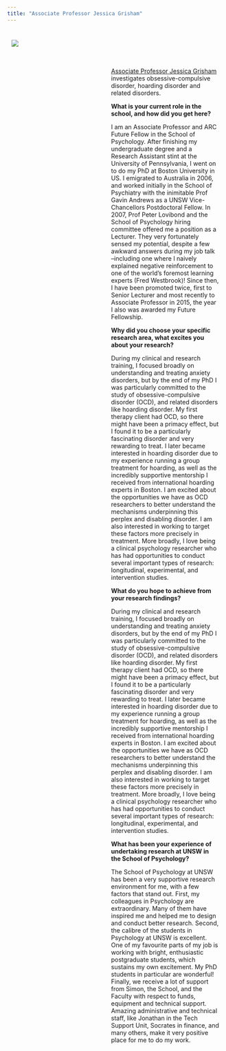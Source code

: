 ```yaml
---
title: "Associate Professor Jessica Grisham"
---
```



<div>
<div style="float:left; width:50%; padding:10px">
![](./img/Jessica_Grisham.jpg)
</div>

<div style="float:right; width:50%; padding:10px">

[Associate Professor Jessica Grisham](http://www.psy.unsw.edu.au/contacts-people/academic-staff/associate-professor-jessica-grisham) investigates obsessive-compulsive disorder, hoarding disorder and related disorders.

**What is your current role in the school, and how did you get here?**

I am an Associate Professor and ARC Future Fellow in the School of Psychology. After finishing my undergraduate degree and a Research Assistant stint at the University of Pennsylvania, I went on to do my PhD at Boston University in US. I emigrated to Australia in 2006, and worked initially in the School of Psychiatry with the inimitable Prof Gavin Andrews as a UNSW Vice-Chancellors Postdoctoral Fellow. In 2007, Prof Peter Lovibond and the School of Psychology hiring committee offered me a position as a Lecturer. They very fortunately sensed my potential, despite a few awkward answers during my job talk –including one where I naively explained negative reinforcement to one of the world’s foremost learning experts (Fred Westbrook)! Since then, I have been promoted twice, first to Senior Lecturer and most recently to Associate Professor in 2015, the year I also was awarded my Future Fellowship.

**Why did you choose your specific research area, what excites you about your research?**

During my clinical and research training, I focused broadly on understanding and treating anxiety disorders, but by the end of my PhD I was particularly committed to the study of obsessive-compulsive disorder (OCD), and related disorders like hoarding disorder. My first therapy client had OCD, so there might have been a primacy effect, but I found it to be a particularly fascinating disorder and very rewarding to treat. I later became interested in hoarding disorder due to my experience running a group treatment for hoarding, as well as the incredibly supportive mentorship I received from international hoarding experts in Boston. I am excited about the opportunities we have as OCD researchers to better understand the mechanisms underpinning this perplex and disabling disorder. I am also interested in working to target these factors more precisely in treatment. More broadly, I love being a clinical psychology researcher who has had opportunities to conduct several important types of research: longitudinal, experimental, and intervention studies.

**What do you hope to achieve from your research findings?**

During my clinical and research training, I focused broadly on understanding and treating anxiety disorders, but by the end of my PhD I was particularly committed to the study of obsessive-compulsive disorder (OCD), and related disorders like hoarding disorder. My first therapy client had OCD, so there might have been a primacy effect, but I found it to be a particularly fascinating disorder and very rewarding to treat. I later became interested in hoarding disorder due to my experience running a group treatment for hoarding, as well as the incredibly supportive mentorship I received from international hoarding experts in Boston. I am excited about the opportunities we have as OCD researchers to better understand the mechanisms underpinning this perplex and disabling disorder. I am also interested in working to target these factors more precisely in treatment. More broadly, I love being a clinical psychology researcher who has had opportunities to conduct several important types of research: longitudinal, experimental, and intervention studies.

**What has been your experience of undertaking research at UNSW in the School of Psychology?**

The School of Psychology at UNSW has been a very supportive research environment for me, with a few factors that stand out. First, my colleagues in Psychology are extraordinary. Many of them have inspired me and helped me to design and conduct better research. Second, the calibre of the students in Psychology at UNSW is excellent. One of my favourite parts of my job is working with bright, enthusiastic postgraduate students, which sustains my own excitement. My PhD students in particular are wonderful! Finally, we receive a lot of support from Simon, the School, and the Faculty with respect to funds, equipment and technical support. Amazing administrative and technical staff, like Jonathan in the Tech Support Unit, Socrates in finance, and many others, make it very positive place for me to do my work.

</div>
</div>
